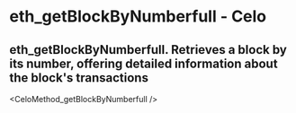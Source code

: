 # eth_getBlockByNumberfull - Celo

## eth_getBlockByNumberfull. Retrieves a block by its number, offering detailed information about the block's transactions


<CeloMethod_getBlockByNumberfull />
